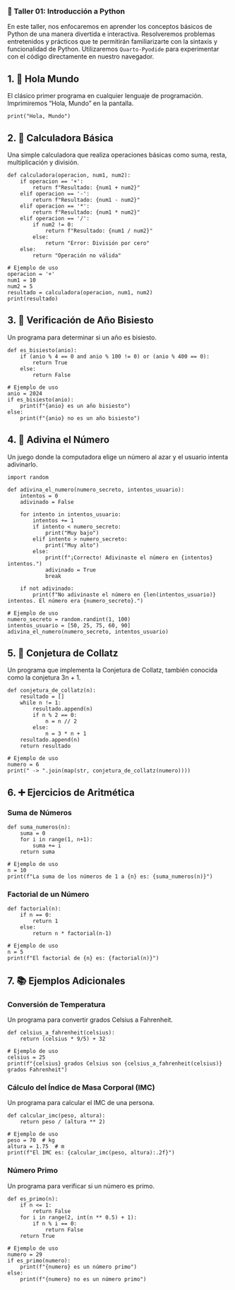 ### 🚀 Taller 01: Introducción a Python

En este taller, nos enfocaremos en aprender los conceptos básicos de Python de una manera divertida e interactiva. Resolveremos problemas entretenidos y prácticos que te permitirán familiarizarte con la sintaxis y funcionalidad de Python. Utilizaremos `Quarto-Pyodide` para experimentar con el código directamente en nuestro navegador.

## 1. 👋 Hola Mundo
El clásico primer programa en cualquier lenguaje de programación. Imprimiremos "Hola, Mundo" en la pantalla.

```pyodide-python
print("Hola, Mundo")
```

## 2. 🧮 Calculadora Básica
Una simple calculadora que realiza operaciones básicas como suma, resta, multiplicación y división.

```pyodide-python
def calculadora(operacion, num1, num2):
    if operacion == '+':
        return f"Resultado: {num1 + num2}"
    elif operacion == '-':
        return f"Resultado: {num1 - num2}"
    elif operacion == '*':
        return f"Resultado: {num1 * num2}"
    elif operacion == '/':
        if num2 != 0:
            return f"Resultado: {num1 / num2}"
        else:
            return "Error: División por cero"
    else:
        return "Operación no válida"

# Ejemplo de uso
operacion = '+'
num1 = 10
num2 = 5
resultado = calculadora(operacion, num1, num2)
print(resultado)
```

## 3. 📅 Verificación de Año Bisiesto
Un programa para determinar si un año es bisiesto.

```pyodide-python
def es_bisiesto(anio):
    if (anio % 4 == 0 and anio % 100 != 0) or (anio % 400 == 0):
        return True
    else:
        return False

# Ejemplo de uso
anio = 2024
if es_bisiesto(anio):
    print(f"{anio} es un año bisiesto")
else:
    print(f"{anio} no es un año bisiesto")
```

## 4. 🔢 Adivina el Número
Un juego donde la computadora elige un número al azar y el usuario intenta adivinarlo.

```pyodide-python
import random

def adivina_el_numero(numero_secreto, intentos_usuario):
    intentos = 0
    adivinado = False

    for intento in intentos_usuario:
        intentos += 1
        if intento < numero_secreto:
            print("Muy bajo")
        elif intento > numero_secreto:
            print("Muy alto")
        else:
            print(f"¡Correcto! Adivinaste el número en {intentos} intentos.")
            adivinado = True
            break

    if not adivinado:
        print(f"No adivinaste el número en {len(intentos_usuario)} intentos. El número era {numero_secreto}.")

# Ejemplo de uso
numero_secreto = random.randint(1, 100)
intentos_usuario = [50, 25, 75, 60, 90]
adivina_el_numero(numero_secreto, intentos_usuario)
```

## 5. 📜 Conjetura de Collatz
Un programa que implementa la Conjetura de Collatz, también conocida como la conjetura 3n + 1.

```pyodide-python
def conjetura_de_collatz(n):
    resultado = []
    while n != 1:
        resultado.append(n)
        if n % 2 == 0:
            n = n // 2
        else:
            n = 3 * n + 1
    resultado.append(n)
    return resultado

# Ejemplo de uso
numero = 6
print(" -> ".join(map(str, conjetura_de_collatz(numero))))
```

## 6. ➕ Ejercicios de Aritmética

### Suma de Números
```pyodide-python
def suma_numeros(n):
    suma = 0
    for i in range(1, n+1):
        suma += i
    return suma

# Ejemplo de uso
n = 10
print(f"La suma de los números de 1 a {n} es: {suma_numeros(n)}")
```

### Factorial de un Número
```pyodide-python
def factorial(n):
    if n == 0:
        return 1
    else:
        return n * factorial(n-1)

# Ejemplo de uso
n = 5
print(f"El factorial de {n} es: {factorial(n)}")
```

## 7. 📚 Ejemplos Adicionales

### Conversión de Temperatura
Un programa para convertir grados Celsius a Fahrenheit.

```pyodide-python
def celsius_a_fahrenheit(celsius):
    return (celsius * 9/5) + 32

# Ejemplo de uso
celsius = 25
print(f"{celsius} grados Celsius son {celsius_a_fahrenheit(celsius)} grados Fahrenheit")
```

### Cálculo del Índice de Masa Corporal (IMC)
Un programa para calcular el IMC de una persona.

```pyodide-python
def calcular_imc(peso, altura):
    return peso / (altura ** 2)

# Ejemplo de uso
peso = 70  # kg
altura = 1.75  # m
print(f"El IMC es: {calcular_imc(peso, altura):.2f}")
```

### Número Primo
Un programa para verificar si un número es primo.

```pyodide-python
def es_primo(n):
    if n <= 1:
        return False
    for i in range(2, int(n ** 0.5) + 1):
        if n % i == 0:
            return False
    return True

# Ejemplo de uso
numero = 29
if es_primo(numero):
    print(f"{numero} es un número primo")
else:
    print(f"{numero} no es un número primo")
```

